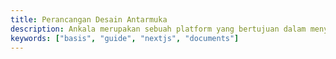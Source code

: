---
title: Perancangan Desain Antarmuka
description: Ankala merupakan sebuah platform yang bertujuan dalam menyediakan layanan jasa tourguide 
keywords: ["basis", "guide", "nextjs", "documents"]
---

<CardGrid>
  <Card
    subtitle="Wireframe"
    title="Dokumen Desain"
    description="Get started with Documents using our quick start installation guide to get your project started."
    href="/docs/desain/wireframe"
  />
  <Card
    subtitle="Sketsa"
    title="Dokumen Desain"
    description="Setting up your Documents projects layout, links and search engine optimisation."
    href="/docs/desain/sketsa"
  />
  <Card
    subtitle="Userflow"
    title="Dokumen Desain"
    description="Setting up your Documents projects layout, links and search engine optimisation."
    href="/docs/desain/userflow"
  />
  <Card
    subtitle="Prototipe"
    title="Dokumen Desain"
    description="Australia's leading branding, marketing and web development company."
    href="https://www.rubixstudios.com.au/"
    external={true}
  />
</CardGrid>